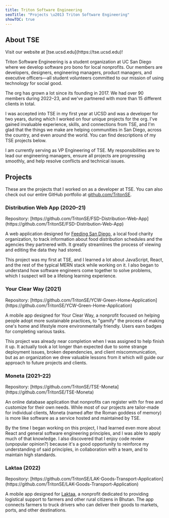 ```yaml
---
title: Triton Software Engineering
seoTitle: "Projects \u2013 Triton Software Engineering"
showTOC: true
---
```



## About TSE

<aside>
  <p>Visit our website at [tse.ucsd.edu](https://tse.ucsd.edu)!</p>
</aside>

Triton Software Engineering is a student organization at UC San Diego where we develop software pro bono for local nonprofits. Our members are developers, designers, engineering managers, product managers, and executive officers&mdash;all student volunteers committed to our mission of using technology for social good.

The org has grown a lot since its founding in 2017. We had over 90 members during 2022&ndash;23, and we've partnered with more than 15 different clients in total.

I was accepted into TSE in my first year at UCSD and was a developer for two years, during which I worked on four unique projects for the org. I've gained invaluable experience, skills, and connections from TSE, and I'm glad that the things we make are helping communities in San Diego, across the country, and even around the world. You can find descriptions of my TSE projects below.

I am currently serving as VP Engineering of TSE. My responsibilities are to lead our engineering managers, ensure all projects are progressing smoothly, and help resolve conflicts and technical issues.

## Projects

These are the projects that I worked on as a developer at TSE. You can also check out our entire GitHub portfolio at [github.com/TritonSE](https://github.com/TritonSE).

### Distribution Web App (2020–21)

<aside>
  Repository:
  [https://github.com/TritonSE/FSD-Distribution-Web-App](https://github.com/TritonSE/FSD-Distribution-Web-App)
</aside>

<ImageCarousel>
  <AppScreenshotImage
    source="/images/tse/distribution-web-app/home.png"
    width={640}
    height={400}
    alt="Home page"
  />
  <AppScreenshotImage
    source="/images/tse/distribution-web-app/search.png"
    width={640}
    height={400}
    alt="Search page"
  />
  <AppScreenshotImage
    source="/images/tse/distribution-web-app/profile.png"
    width={640}
    height={400}
    alt="Agency profile page"
  />
  <AppScreenshotImage
    source="/images/tse/distribution-web-app/edit1.png"
    width={640}
    height={400}
    alt="Profile edit page"
  />
  <AppScreenshotImage
    source="/images/tse/distribution-web-app/edit2.png"
    width={640}
    height={400}
    alt="Profile edit page"
  />
</ImageCarousel>

A web application designed for [Feeding San Diego](https://feedingsandiego.org), a local food charity organization, to track information about food distribution schedules and the agencies they partnered with. It greatly streamlines the process of viewing and editing the data they had stored.

This project was my first at TSE, and I learned a lot about JavaScript, React, and the rest of the typical MERN stack while working on it. I also began to understand how software engineers come together to solve problems, which I suspect will be a lifelong learning experience.

### Your Clear Way (2021)

<aside>
  Repository:
  [https://github.com/TritonSE/YCW-Green-Home-Application](https://github.com/TritonSE/YCW-Green-Home-Application)
</aside>

<ImageCarousel>
  <AppScreenshotImage
    source="/images/tse/your-clear-way/home.png"
    width={185}
    height={400}
    alt="Home page"
  />
  <AppScreenshotImage
    source="/images/tse/your-clear-way/badges.png"
    width={185}
    height={400}
    alt="Badges page"
  />
  <AppScreenshotImage
    source="/images/tse/your-clear-way/account.png"
    width={185}
    height={400}
    alt="Account page"
  />
  <AppScreenshotImage
    source="/images/tse/your-clear-way/onboarding.png"
    width={185}
    height={400}
    alt="Onboarding page"
  />
</ImageCarousel>

A mobile app designed for Your Clear Way, a nonprofit focused on helping people adopt more sustainable practices, to "gamify" the process of making one's home and lifestyle more environmentally friendly. Users earn badges for completing various tasks.

This project was already near completion when I was assigned to help finish it up. It actually took a lot longer than expected due to some strange deployment issues, broken dependencies, and client miscommunication, but as an organization we drew valuable lessons from it which will guide our approach to future projects and clients.

### Moneta (2021–22)

<aside>
  Repository: [https://github.com/TritonSE/TSE-Moneta](https://github.com/TritonSE/TSE-Moneta)
</aside>

<ImageCarousel>
  <AppScreenshotImage
    source="/images/tse/moneta/register.png"
    width={640}
    height={400}
    alt="Registration page"
  />
  <AppScreenshotImage
    source="/images/tse/moneta/dashboard.png"
    width={640}
    height={400}
    alt="Dashboard"
  />
  <AppScreenshotImage
    source="/images/tse/moneta/create-group.png"
    width={640}
    height={400}
    alt="Group creation"
  />
</ImageCarousel>

An online database application that nonprofits can register with for free and customize for their own needs. While most of our projects are tailor-made for individual clients, Moneta (named after the Roman goddess of memory) is more like software as a service hosted and maintained by TSE.

By the time I began working on this project, I had learned even more about React and general software engineering principles, and I was able to apply much of that knowledge. I also discovered that I enjoy code review (unpopular opinion?) because it's a good opportunity to reinforce my understanding of said principles, in collaboration with a team, and to maintain high standards.

### Laktaa (2022)

<aside>
  Repository:
  [https://github.com/TritonSE/LAK-Goods-Transport-Application](https://github.com/TritonSE/LAK-Goods-Transport-Application)
</aside>

<ImageCarousel>
  <AppScreenshotImage
    source="/images/tse/laktaa/add-jobs.png"
    width={209}
    height={400}
    alt="Add jobs page"
  />
  <AppScreenshotImage
    source="/images/tse/laktaa/find-jobs.png"
    width={209}
    height={400}
    alt="Find jobs page"
  />
</ImageCarousel>

A mobile app designed for [Laktaa](https://laktaa.medium.com/getting-started-ba193caa1f39), a nonprofit dedicated to providing logistical support to farmers and other rural citizens in Bhutan. The app connects farmers to truck drivers who can deliver their goods to markets, ports, and other destinations.

<PinkSquare />

